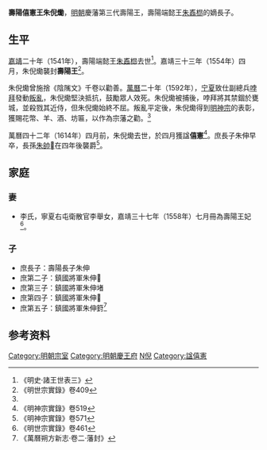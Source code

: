 '''壽陽僖憲王朱倪爋'''{{BD|16世紀||1610年代|catIdx=Z朱}}，[[明朝|明朝]]慶藩第三代壽陽王，壽陽端懿王[[朱鼒㭿|朱鼒㭿]]的嫡長子。

==生平==
[[嘉靖|嘉靖]]二十年（1541年），壽陽端懿王[[朱鼒㭿|朱鼒㭿]]去世<ref name=ms>《明史·諸王世表三》</ref>。嘉靖三十三年（1554年）四月，朱倪爋襲封'''壽陽王'''<ref>《明世宗實錄》卷409</ref>。

朱倪爋曾施捨《陰隲文》千卷以勸善。[[萬曆|萬曆]]二十年（1592年），[[宁夏卫|宁夏]]致仕副總兵[[哱拜|哱拜]]發動[[宁夏之役|叛亂]]，朱倪爋堅決抵抗，鼓勵眾人效死。朱倪爋被捕後，哱拜將其禁錮於甕城，並殺戮其近侍，但朱倪爋始終不屈。叛亂平定後，朱倪爋得到[[明神宗|明神宗]]的表彰，獲賜花幣、羊、酒、坊匾，以作為宗藩之勸。<ref name=sf/>

萬曆四十二年（1614年）四月前，朱倪爋去世，於四月獲諡'''僖憲'''<ref>《明神宗實錄》卷519</ref>。庶長子朱伸{{缺字|nie1|1}}早卒，長孫[[朱帥𰼩|朱帥𰼩]]在四年後襲爵<ref>《明神宗實錄》卷571</ref>。

==家庭==
===妻===
*李氏，寧夏右屯衛散官李舉女，嘉靖三十七年（1558年）七月冊為壽陽王妃<ref>《明世宗實錄》卷461</ref>。

===子===
*庶長子：壽陽長子朱伸{{缺字|nie1|1}}
*庶第二子：鎮國將軍朱伸𡓉
*庶第三子：鎮國將軍朱伸堵
*庶第四子：鎮國將軍朱伸𨍀
*庶第五子：鎮國將軍朱伸篈<ref name=sf>《萬曆朔方新志·卷二·藩封》</ref>

==参考资料==
{{reflist|3}}

{{s-start}}
{{s-bef|before=父端懿王[[朱鼒㭿|朱鼒㭿]]}}
{{s-ttl|title=[[明朝藩王列表_(慶王系)#壽陽國|明壽陽國國王]]|years=1554年－1610年代}}
{{s-aft|after=孫[[朱帥𰼩|朱帥𰼩]]}}
{{end}}

[[Category:明朝宗室|Category:明朝宗室]]
[[Category:明朝慶王府|Category:明朝慶王府]]
[[Category:朱姓|N倪]]
[[Category:諡僖憲|Category:諡僖憲]]